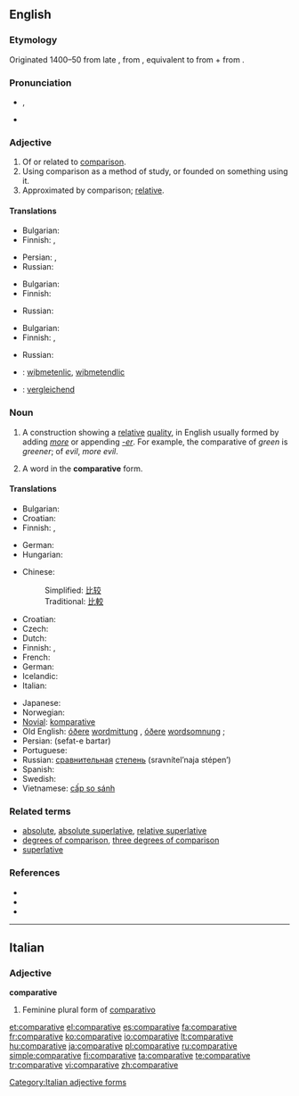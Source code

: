 ==English==

===Etymology===
Originated 1400–50 from late {{etyl|enm}} {{term|comparative|lang=enm}}, from {{etyl|la}} {{term|comparativus|lang=la}}, equivalent to {{term|comparatus|lang=la}} from {{term|comparare||to compare|lang=la}} + {{term|-ive}} from {{etyl|la}} {{term|-ivus|lang=la}}.

===Pronunciation===
* {{a|UK|US}} {{IPA|/kəmˈpæɹ.ə.tɪv/}}, {{SAMPA|/k@m"p{r.@.tIv/}}
* {{audio|En-us-comparative.ogg|Audio (US)}}

===Adjective===
{{en-adj}}

# Of or related to [[comparison]].
# Using comparison as a method of study, or founded on something using it.
# Approximated by comparison; [[relative]].

====Translations====
{{trans-top|of or related to comparison}}
* Bulgarian: {{t|bg|сравнителен|sc=Cyrl}}
* Finnish: {{t|fi|verrannollinen}}, {{t|fi|vertaileva}}
{{trans-mid}}
* Persian: {{t|fa|تفضیلی|sc=fa-Arab|xs=Persian}},  {{t|fa|تطبیقی|sc=fa-Arab|xs=Persian}}
* Russian: {{t|ru|сравнительный|tr=sravnít'el'nyj|sc=Cyrl}}
{{trans-bottom}}

{{trans-top|using comparison as a method of study}}
* Bulgarian: {{t|bg|сравнителен|sc=Cyrl}}
* Finnish: {{t|fi|vertaileva}}
{{trans-mid}}
* Russian: {{t|ru|сравнительный|tr=sravnít'el'nyj|sc=Cyrl}}
{{trans-bottom}}

{{trans-top|relative}}
* Bulgarian: {{t|bg|относителен|sc=Cyrl}}
* Finnish: {{t+|fi|suhteellinen}}, {{t|fi|verrannollinen}}
{{trans-mid}}
* Russian: {{t|ru|относительный|tr=otnosít'el'nyj|sc=Cyrl}}
{{trans-bottom}}

{{checktrans-top}}
* {{ttbc|Old English}}: [[wiþmetenlic]], [[wiþmetendlic]]
* {{ttbc|German}}: [[vergleichend]]
{{trans-bottom}}

===Noun===
{{wikipedia}}
{{en-noun}}

# {{grammar}} A construction showing a [[relative]] [[quality]], in English usually formed by adding ''[[more]]'' or appending ''[[-er]]''. For example, the comparative of ''green'' is ''greener''; of ''evil'', ''more evil''.
# {{grammar}} A word in the '''comparative''' form.

====Translations====
{{trans-top|grammatical construction}}
* Bulgarian: {{t|bg|сравнителна степен|sc=Cyrl}}
* Croatian: {{t+|hr|komparativ|m|alt=kȍmparatīv}}
* Finnish: {{t+|fi|komparatiivi}}, {{t-|fi|vertailumuoto}}
{{trans-mid}}
* German: {{t|de|Vergleichsform|f}}
* Hungarian: {{t|hu|középfok}}
{{trans-bottom}}

{{trans-top|word in comparative form}}
* Chinese:
*: Simplified: [[比较]]
*: Traditional: [[比較]]
* Croatian: {{t+|hr|komparativ|m|alt=kȍmparatīv}}
* Czech: {{t+|cs|komparativ|m}}
* Dutch: {{t+|nl|vergrotende trap|m}}
* Finnish: {{t+|fi|komparatiivi}}, {{t-|fi|vertailumuoto}}
* French: {{t+|fr|comparatif|m}}
* German: {{t+|de|Komparativ|m}}
* Icelandic: {{t+|is|miðstig|n}}
* Italian: {{t-|it|comparativo}}
{{trans-mid}}
* Japanese: {{t+|ja|比較級|sc=Jpan}}
* Norwegian: {{t+|no|komparativ}}
* [[Novial]]: [[komparative]]
* Old English: [[óðer]]e [[wordmittung]] {{f}}, [[óðer]]e [[wordsomnung]] {{f}};
* Persian: {{fa-Arab|[[صفت برتر]]}} (sefat-e bartar)
* Portuguese: {{t+|pt|comparativo|m}}
* Russian: [[сравнительный|сравнительная]] [[степень]] (sravnítel’naja stépen’) {{f}}
* Spanish: {{t+|es|comparativo|m}}
* Swedish: {{t+|sv|komparativ|n}}
* Vietnamese: [[cấp so sánh]]
{{trans-bottom}}

===Related terms===
* [[absolute]], [[absolute superlative]], [[relative superlative]]
* [[degrees of comparison]], [[three degrees of comparison]]
* [[superlative]]

===References===
* {{R:American Heritage 2000|comparative}}
* {{R:Dictionary.com|comparative}}
* {{R:WordNet 2003|comparative}}

----

==Italian==

===Adjective===
'''comparative''' {{f}}

# Feminine plural form of [[comparativo]]

[[Category:Italian adjective forms]]

[[et:comparative]]
[[el:comparative]]
[[es:comparative]]
[[fa:comparative]]
[[fr:comparative]]
[[ko:comparative]]
[[io:comparative]]
[[lt:comparative]]
[[hu:comparative]]
[[ja:comparative]]
[[pl:comparative]]
[[ru:comparative]]
[[simple:comparative]]
[[fi:comparative]]
[[ta:comparative]]
[[te:comparative]]
[[tr:comparative]]
[[vi:comparative]]
[[zh:comparative]]